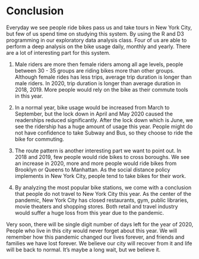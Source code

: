 # Conclusion

Everyday we see people ride bikes pass us and take tours in New York City, but few of us spend time on studying this system. By using the R and D3 programming in our exploratory data analysis class. Four of us are able to perform a deep analysis on the bike usage daily, monthly and yearly. There are a lot of interesting part for this system.

1. Male riders are more then female riders among all age levels, people between 30 - 35 groups are riding bikes more than other 
groups. Although female rides has less trips, average trip duration is longer than male riders. In 2020, trip duration is longer 
than average duration in 2018, 2019. More people would rely on the bike as their commute tools in this year.

2. In a normal year, bike usage would be increased from March to September, but the lock down in April and May 2020 caused the 
readerships reduced significantly. After the lock down which is June, we see the ridership has a huge amount of usage this year.
People might do not have confidence to take Subway and Bus, so they choose to ride the bike for commuting.

3. The route pattern is another interesting part we want to point out. In 2018 and 2019, few people would ride bikes to cross 
boroughs. We see an increase in 2020, more and more people would ride bikes from Brooklyn or Queens to Manhattan. As the social 
distance policy implements in New York City, people tend to take bikes for their work. 

4. By analyzing the most popular bike stations, we come with a conclusion that people do not travel to New York City this year.
As the center of the pandemic, New York City has closed restaurants, gym, public libraries, movie theaters and shopping stores. 
Both retail and travel industry would suffer a huge loss from this year due to the pandemic. 

Very soon, there will be single digit number of days left for the year of 2020, People who live in this city would never forget 
about this year. We will remember how this pandemic changed our lives forever, and friends and families we have lost forever. We 
believe our city will recover from it and life will be back to normal. It's maybe a long wait, but we believe it.




